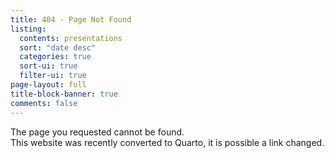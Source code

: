 ```yaml
---
title: 404 - Page Not Found
listing:
  contents: presentations
  sort: "date desc"
  categories: true
  sort-ui: true
  filter-ui: true
page-layout: full
title-block-banner: true
comments: false
---
```


The page you requested cannot be found. <br>
This website was recently converted to Quarto, it is possible a link changed. 